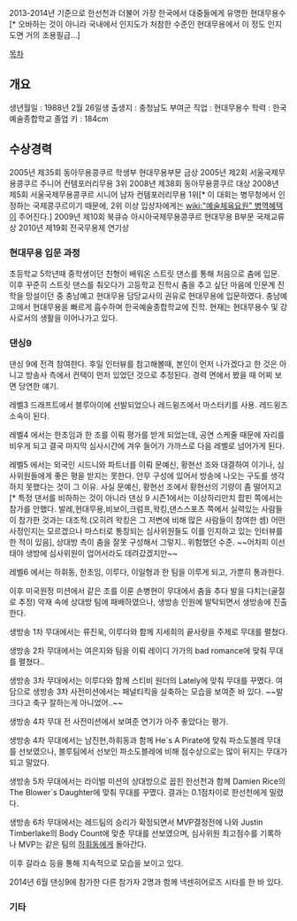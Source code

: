 2013-2014년 기준으로 한선천과 더불어 가장 한국에서 대중들에게 유명한 현대무용수[* 오바하는 것이 아니라 국내에서 인지도가 처참한 수준인 현대무용에서 이 정도 인지도면 거의 조용필급...] 

[[목차]]
== 개요 ==
생년월일 : 1988년 2월 26일생
출생지 : 충청남도 부여군
직업 : 현대무용수
학력 : 한국예술종합학교 졸업
키 : 184cm

== 수상경력 ==
2005년 제35회 동아무용콩쿠르 학생부 현대무용부문 금상
2005년 제2회 서울국제무용콩쿠르 주니어 컨템포러리무용 3위
2008년 제38회 동아무용콩쿠르 대상
2008년 제5회 서울국제무용콩쿠르 시니어 남자 컨템포러리무용 1위[* 이 대회는 병무청에서 인정하는 국제콩쿠르이기 때문에, 2위 이상 입상자에게는 [[wiki:"예술체육요원" 병역혜택]]이 주어진다.]
2009년 제10회 북큐슈 아시아국제무용콩쿠르 현대무용 B부문 국제교류상
2010년 제19회 전국무용제 연기상

=== 현대무용 입문 과정 ===
초등학교 5학년때 중학생이던 친형이 배워온 스트릿 댄스를 통해 처음으로 춤에 입문. 이후 꾸준히 스트릿 댄스를 춰오다가 고등학교 진학시 춤을 추고 싶단 마음에 인문계 진학을 망설이던 중 충남예고 현대무용 담당교사의 권유로 현대무용에 입문하였다. 충남예고에서 현대무용을 빠르게 흡수하며 한국예술종합학교에 진학. 현재는 현대무용수 및 강사로서의 생활을 이어나가고 있다.

=== 댄싱9 ===
댄싱 9에 전격 참여한다. 후일 인터뷰를 참고해볼때, 본인이 먼저 나가겠다고 한 것은 아니고 방송사 측에서 컨택이 먼저 있었던 것으로 추정된다. 경력 면에서 봤을 때 어찌 보면 당연한 얘기.

{{{#!html<iframe width="560" height="315" src="//www.youtube.com/embed/VphteZSroYI?list=PL5_JvGV-NtplkuwSswkg6BgXZxKvHdQzv" frameborder="0" allowfullscreen></iframe>
}}}
레벨3 드래프트에서 블루아이에 선발되었으나 레드윙즈에서 마스터키를 사용. 레드윙즈 소속이 된다. 

레벨4 에서는 한초임과 한 조를 이뤄 평가를 받게 되었는데, 공연 스케줄 때문에 자리를 비우게 되고 결국 마지막 심사시간에 겨우 들어가 가까스로 다음 레벨로 넘어가게 된다. 

레벨5 에서는 외국인 시드니와 파트너를 이뤄 문예신, 황현선 조와 대결하여 이기나, 심사위원들에게 좋은 평을 받지는 못한다. 안무 구성에 있어서 방송에 나오는 구도를 생각하지 못했다는 것이 그 이유. 사실 문예신, 황현선 조에서 황현선의 기량이 좀 떨어지고[* 특정 댄서를 비하하는 것이 아니라 댄싱 9 시즌1에서는 이상하리만치 팝핀 쪽에서는 참가를 안했다. 발레,현대무용,비보이,크럼프,왁킹,댄스스포츠 쪽에서 실력있는 사람들이 참가한 것과는 대조적.(오히려 왁킹은 그 저변에 비해 많은 사람들이 참여한 셈) 어떤 사정인지는 모르겠으나 마스터로 통칭되는 심사위원들도 이를 인지하고 있는 인터뷰를 한 적이 있음], 상대방 측이 춤을 잘못 구성해서 그렇지.. 위험했던 수준. ~~어차피 이선태야 생방에 심사위원이 업어서라도 데려갔겠지만~~

레벨6 에서는 하휘동, 한초임, 이루다, 이일형과 한 팀을 이루게 되고, 가뿐히 통과한다. 

이후 미국원정 미션에서 같은 조를 이룬 손병현이 무대에서 춤을 추다 발을 다치는(골절로 추정) 악재 속에 상대방 팀에 패배하였으나, 생방송 인원에 발탁되면서 생방송에 진출한다. 

{{{#!html<iframe width="560" height="315" src="//www.youtube.com/embed/gJEzErIJcSU?list=PL5_JvGV-NtplkuwSswkg6BgXZxKvHdQzv" frameborder="0" allowfullscreen></iframe>
}}}
생방송 1차 무대에서는 류진욱, 이루다와 함께 지세희의 끝사랑을 주제로 무대를 펼쳤다. 

{{{#!html<iframe width="560" height="315" src="//www.youtube.com/embed/9HaKS6lSWAA?list=PL5_JvGV-NtplkuwSswkg6BgXZxKvHdQzv" frameborder="0" allowfullscreen></iframe>
}}}
생방송 2차 무대에서는 여은지와 팀을 이뤄 레이디 가가의 bad romance에 맞춰 무대를 펼쳤다..


{{{#!html<iframe width="560" height="315" src="//www.youtube.com/embed/uAJAHGFN8Ro?list=PL5_JvGV-NtplkuwSswkg6BgXZxKvHdQzv" frameborder="0" allowfullscreen></iframe>
}}}
생방송 3차 무대에서는 이루다와 함께 스티비 원더의 Lately에 맞춰 무대를 꾸몄다. 여담으로 생방송 3차 사전미션에서는 페널티킥을 실축하는 모습을 보여준 바 있다. ~~발 크다고 축구 잘하는게 아니었어..~~


{{{#!html<iframe width="560" height="315" src="//www.youtube.com/embed/SpPohYXPxiU?list=PL5_JvGV-NtplkuwSswkg6BgXZxKvHdQzv" frameborder="0" allowfullscreen></iframe>
}}}
생방송 4차 무대 전 사전미션에서 보여준 연기가 아주 좋았다는 평가. 

{{{#!html<iframe width="560" height="315" src="//www.youtube.com/embed/AKRKU55NxaA?list=PL5_JvGV-NtplkuwSswkg6BgXZxKvHdQzv" frameborder="0" allowfullscreen></iframe>
}}}
생방송 4차 무대에서는 남진현,하휘동과 함께 He`s A Pirate에 맞춰 파소도블레 무대를 선보였으나, 블루팀에서 선보인 파소도블레에 비해 점수상으로는 많이 뒤지는 무대가 되고 말았다. 

{{{#!html<iframe width="560" height="315" src="//www.youtube.com/embed/eGYtBC6n2Js?list=PL5_JvGV-NtplkuwSswkg6BgXZxKvHdQzv" frameborder="0" allowfullscreen></iframe>
}}}
생방송 5차 무대에서는 라이벌 미션의 상대방으로 꼽힌 한선천과 함께 Damien Rice의 The Blower`s Daughter에 맞춰 무대를 꾸몄다. 결과는 0.1점차이로 한선천에게 밀렸다.

{{{#!html<iframe width="560" height="315" src="//www.youtube.com/embed/KfYdiIPylZg?list=PL5_JvGV-NtplkuwSswkg6BgXZxKvHdQzv" frameborder="0" allowfullscreen></iframe>
}}}
생방송 6차 무대에서는 레드팀의 승리가 확정되면서 MVP결정전에 나와 Justin Timberlake의 Body Count에 맞춘 무대를 선보였으며, 심사위원 최고점수를 기록하나 MVP는 같은 팀의 [[하휘동]]에게 돌아간다. 

이후 갈라쇼 등을 통해 지속적으로 모습을 보이고 있다. 

2014년 6월 댄싱9에 참가한 다른 참가자 2명과 함께 넥센히어로즈 시타를 한 바 있다. 


=== 기타 ===

